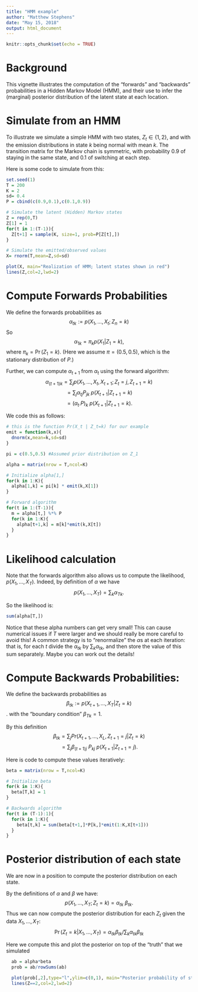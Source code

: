 ```yaml
---
title: "HMM example"
author: "Matthew Stephens"
date: "May 15, 2018"
output: html_document
---
```


```r
knitr::opts_chunk$set(echo = TRUE)
```

# Background

This vignette illustrates the computation of the "forwards" and  "backwards" probabilities in a 
Hidden Markov Model (HMM), and their use
to infer the (marginal) posterior distribution of the latent state at each location.


# Simulate from an HMM

To illustrate we simulate a simple HMM with two states, $Z_t \in \{1,2\}$, and with the emission distributions in state $k$ being normal with mean
$k$. The transition matrix for the Markov chain is  symmetric, with probability 0.9 of staying in the same state, and 0.1 of switching at each step.

Here is some code to simulate from this:
```r
set.seed(1)
T = 200
K = 2
sd= 0.4
P = cbind(c(0.9,0.1),c(0.1,0.9))

# Simulate the latent (Hidden) Markov states
Z = rep(0,T)
Z[1] = 1
for(t in 1:(T-1)){
  Z[t+1] = sample(K, size=1, prob=P[Z[t],])
}

# Simulate the emitted/observed values
X= rnorm(T,mean=Z,sd=sd)

plot(X, main="Realization of HMM; latent states shown in red")
lines(Z,col=2,lwd=2)
```


# Compute Forwards Probabilities 

We define the forwards probabilities as
$$\alpha_{tk} := p(X_1,\dots,X_t; Z_n=k) $$
So 
$$\alpha_{1k} = \pi_k p(X_1 | Z_1 = k),$$
where $\pi_k = \Pr(Z_1=k)$. (Here we assume $\pi=(0.5,0.5)$, which is the stationary distribution of $P$.)

Further, we can compute $\alpha_{t+1}$ from $\alpha_t$ using the forward algorithm:
$$\alpha_{(t+1) k} = \sum_j p(X_1,\dots,X_t,X_{t+1}; Z_t=j, Z_{t+1}=k)$$
$$ = \sum_j \alpha_{tj} P_{jk} \  p(X_{t+1} | Z_{t+1}=k)$$
$$ = (\alpha_{t\cdot} P)_k \ p(X_{t+1} | Z_{t+1}=k).$$

We code this as follows:
```r
# this is the function Pr(X_t | Z_t=k) for our example
emit = function(k,x){ 
  dnorm(x,mean=k,sd=sd)
}

pi = c(0.5,0.5) #Assumed prior distribution on Z_1

alpha = matrix(nrow = T,ncol=K)

# Initialize alpha[1,]
for(k in 1:K){ 
  alpha[1,k] = pi[k] * emit(k,X[1])
}

# Forward algorithm
for(t in 1:(T-1)){
  m = alpha[t,] %*% P
  for(k in 1:K){
    alpha[t+1,k] = m[k]*emit(k,X[t]) 
  }
}

```

# Likelihood calculation

Note that the forwards algorithm also allows us to compute the likelihood, $p(X_1,\dots,X_T)$.
Indeed, by definition of $\alpha$ we have $$p(X_1,\dots,X_T) = \sum_k \alpha_{Tk}.$$

So the likelihood is:
```r
sum(alpha[T,])
```

Notice that these alpha numbers can get very small!
This can cause numerical issues if $T$ were larger and we should really be more careful to avoid this!
A common strategy is to "renormalize" the $\alpha$s
at each iteration: that is, for each $t$ 
divide the $\alpha_{tk}$ by $\sum_k \alpha_{tk}$,
and then store the value of this sum separately. Maybe you can work out the details!


# Compute Backwards Probabilities:

We define the backwards probabilities as
$$\beta_{tk} := p(X_{t+1},\dots,X_{T} | Z_{t}=k)$$.
with the "boundary condition" $\beta_{Tk}=1$.

By this definition
$$\beta_{tk} = \sum_j Pr(X_{t+1},\dots,X_{L}, Z_{t+1}=j | Z_t=k)$$
$$= \sum_j \beta_{(t+1) j} \ P_{kj} \ p(X_{t+1} | Z_{t+1} = j).$$

Here is code to compute these values iteratively:
```r
beta = matrix(nrow = T,ncol=K)

# Initialize beta
for(k in 1:K){
  beta[T,k] = 1
}

# Backwards algorithm
for(t in (T-1):1){
  for(k in 1:K){
    beta[t,k] = sum(beta[t+1,]*P[k,]*emit(1:K,X[t+1]))
  }
}

```

# Posterior distribution of each state

We are now in a position to compute the posterior distribution on each state.

By the definitions of $\alpha$ and $\beta$ we have: 
$$p(X_1,\dots,X_T; Z_t = k) = \alpha_{tk} \  \beta_{tk}.$$
Thus we can now compute
the posterior distribution for each $Z_t$ given the data $X_1,\dots,X_T$:
$$\Pr(Z_t = k | X_1,\dots,X_T) = \alpha_{tk} \beta_{tk}/ \sum_k \alpha_{tk}\beta_{tk}$$ 

Here we compute this and plot the posterior on top of the "truth" that we simulated
```r
  ab = alpha*beta
  prob = ab/rowSums(ab)

  plot(prob[,2],type="l",ylim=c(0,1), main="Posterior probability of state 2 (black);\n Ind(true state is 2) superposed (red)",lwd=2,ylab="posterior probability")
  lines(Z==2,col=2,lwd=2)
```

